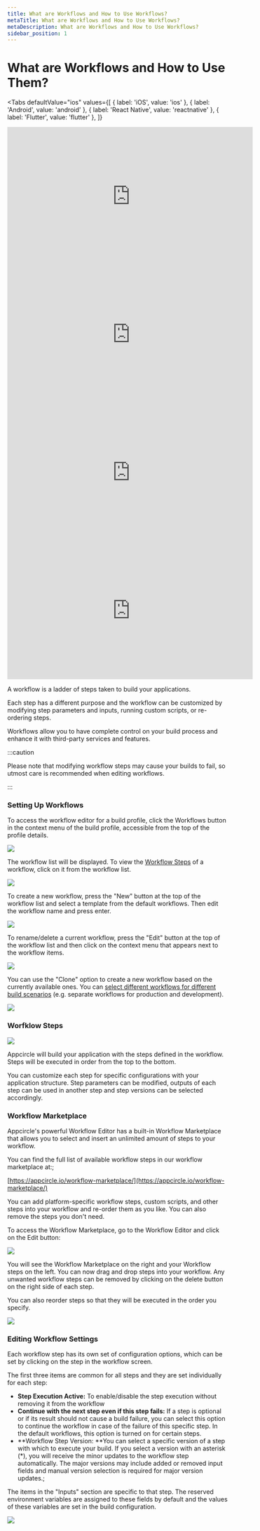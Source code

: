 ```yaml
---
title: What are Workflows and How to Use Workflows?
metaTitle: What are Workflows and How to Use Workflows?
metaDescription: What are Workflows and How to Use Workflows?
sidebar_position: 1
---
```


# What are Workflows and How to Use Them?


<Tabs
  defaultValue="ios"
  values={[
    { label: 'iOS', value: 'ios' },
    { label: 'Android', value: 'android' },
    { label: 'React Native', value: 'reactnative' },
    { label: 'Flutter', value: 'flutter' },
  ]}
>
  <TabItem value="ios">
    <iframe
      width="560"
      height="315"
      src="https://www.youtube.com/embed/WOQedZ15z6s"
      title="YouTube video player"
      frameborder="0"
      allow="accelerometer; autoplay; clipboard-write; encrypted-media; gyroscope; picture-in-picture"
      allowfullscreen
    ></iframe>
  </TabItem>
  <TabItem value="android">
    <iframe
      width="560"
      height="315"
      src="https://www.youtube.com/embed/FcZv2cCnGFA"
      title="YouTube video player"
      frameborder="0"
      allow="accelerometer; autoplay; clipboard-write; encrypted-media; gyroscope; picture-in-picture"
      allowfullscreen
    ></iframe>
  </TabItem>
  <TabItem value="reactnative">
    <iframe
      width="560"
      height="315"
      src="https://www.youtube.com/embed/bo0fWk9cATA"
      title="YouTube video player"
      frameborder="0"
      allow="accelerometer; autoplay; clipboard-write; encrypted-media; gyroscope; picture-in-picture"
      allowfullscreen
    ></iframe>
  </TabItem>
  <TabItem value="flutter">
    <iframe
      width="560"
      height="315"
      src="https://www.youtube.com/embed/vKFfNvJvRDs"
      title="YouTube video player"
      frameborder="0"
      allow="accelerometer; autoplay; clipboard-write; encrypted-media; gyroscope; picture-in-picture"
      allowfullscreen
    ></iframe>
  </TabItem>
</Tabs>

A workflow is a ladder of steps taken to build your applications.

Each step has a different purpose and the workflow can be customized by modifying step parameters and inputs, running custom scripts, or re-ordering steps.

Workflows allow you to have complete control on your build process and enhance it with third-party services and features.

:::caution

Please note that modifying workflow steps may cause your builds to fail, so utmost care is recommended when editing workflows.

:::

### Setting Up Workflows

To access the workflow editor for a build profile, click the Workflows button in the context menu of the build profile, accessible from the top of the profile details.

![](<https://cdn.appcircle.io/docs/assets/image (181).png>)

The workflow list will be displayed. To view the [Workflow Steps](why-to-use-workflows.md#worfklow-steps) of a workflow, click on it from the workflow list.

![](<https://cdn.appcircle.io/docs/assets/image (197).png>)

To create a new workflow, press the "New" button at the top of the workflow list and select a template from the default workflows. Then edit the workflow name and press enter.

![](<https://cdn.appcircle.io/docs/assets/image (198).png>)

To rename/delete a current workflow, press the "Edit" button at the top of the workflow list and then click on the context menu that appears next to the workflow items.

![](<https://cdn.appcircle.io/docs/assets/image (183).png>)

You can use the "Clone" option to create a new workflow based on the currently available ones. You can [select different workflows for different build scenarios](../build/build-manually-or-with-triggers.md) (e.g. separate workflows for production and development).

![](<https://cdn.appcircle.io/docs/assets/image (184).png>)

### Worfklow Steps

![](<https://cdn.appcircle.io/docs/assets/image (185).png>)

Appcircle will build your application with the steps defined in the workflow. Steps will be executed in order from the top to the bottom.

You can customize each step for specific configurations with your application structure. Step parameters can be modified, outputs of each step can be used in another step and step versions can be selected accordingly.

### Workflow Marketplace

Appcircle's powerful Workflow Editor has a built-in Workflow Marketplace that allows you to select and insert an unlimited amount of steps to your workflow.

You can find the full list of available workflow steps in our workflow marketplace at:;

[https://appcircle.io/workflow-marketplace/](https://appcircle.io/workflow-marketplace/)

You can add platform-specific workflow steps, custom scripts, and other steps into your workflow and re-order them as you like. You can also remove the steps you don't need.

To access the Workflow Marketplace, go to the Workflow Editor and click on the Edit button:

![](<https://cdn.appcircle.io/docs/assets/image (186).png>)

You will see the Workflow Marketplace on the right and your Workflow steps on the left. You can now drag and drop steps into your workflow. Any unwanted workflow steps can be removed by clicking on the delete button on the right side of each step.

You can also reorder steps so that they will be executed in the order you specify.

![](https://cdn.appcircle.io/docs/assets/08-08-WF_Reorder.gif)

###

### Editing Workflow Settings

Each workflow step has its own set of configuration options, which can be set by clicking on the step in the workflow screen.

The first three items are common for all steps and they are set individually for each step:

- **Step Execution Active:** To enable/disable the step execution without removing it from the workflow
- **Continue with the next step even if this step fails:** If a step is optional or if its result should not cause a build failure, you can select this option to continue the workflow in case of the failure of this specific step. In the default workflows, this option is turned on for certain steps.
- **Workflow Step Version: **You can select a specific version of a step with which to execute your build. If you select a version with an asterisk (\*), you will receive the minor updates to the workflow step automatically. The major versions may include added or removed input fields and manual version selection is required for major version updates.;

The items in the "Inputs" section are specific to that step. The reserved environment variables are assigned to these fields by default and the values of these variables are set in the build configuration.

![](<https://cdn.appcircle.io/docs/assets/image (187).png>)
